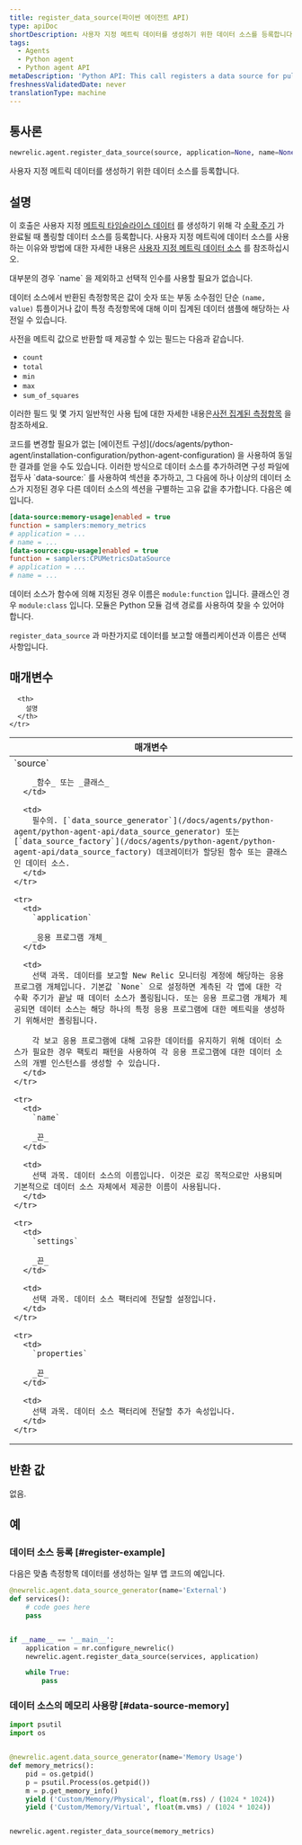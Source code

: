 ```yaml
---
title: register_data_source(파이썬 에이전트 API)
type: apiDoc
shortDescription: 사용자 지정 메트릭 데이터를 생성하기 위한 데이터 소스를 등록합니다.
tags:
  - Agents
  - Python agent
  - Python agent API
metaDescription: 'Python API: This call registers a data source for pulling custom metric data from.'
freshnessValidatedDate: never
translationType: machine
---
```


## 통사론

```py
newrelic.agent.register_data_source(source, application=None, name=None, settings=None, **properties)
```

사용자 지정 메트릭 데이터를 생성하기 위한 데이터 소스를 등록합니다.

## 설명

이 호출은 사용자 지정 [메트릭 타임슬라이스 데이터](/docs/data-analysis/metrics/analyze-your-metrics/data-collection-metric-timeslice-event-data#timeslice-data) 를 생성하기 위해 각 [수확 주기](/docs/accounts-partnerships/education/getting-started-new-relic/glossary#harvest-cycle) 가 완료될 때 폴링할 데이터 소스를 등록합니다. 사용자 지정 메트릭에 데이터 소스를 사용하는 이유와 방법에 대한 자세한 내용은 [사용자 지정 메트릭 데이터 소스](/docs/agents/python-agent/supported-features/python-custom-metrics#custom-metric-data-sources) 를 참조하십시오.

<Callout variant="tip">
  대부분의 경우 `name` 을 제외하고 선택적 인수를 사용할 필요가 없습니다.
</Callout>

데이터 소스에서 반환된 측정항목은 값이 숫자 또는 부동 소수점인 단순 `(name, value)` 튜플이거나 값이 특정 측정항목에 대해 이미 집계된 데이터 샘플에 해당하는 사전일 수 있습니다.

사전을 메트릭 값으로 반환할 때 제공할 수 있는 필드는 다음과 같습니다.

* `count`
* `total`
* `min`
* `max`
* `sum_of_squares`

이러한 필드 및 몇 가지 일반적인 사용 팁에 대한 자세한 내용은[사전 집계된 측정항목](/docs/agents/python-agent/supported-features/python-custom-metrics#pre-aggregated-metrics) 을 참조하세요.

<Callout variant="tip">
  코드를 변경할 필요가 없는 [에이전트 구성](/docs/agents/python-agent/installation-configuration/python-agent-configuration) 을 사용하여 동일한 결과를 얻을 수도 있습니다. 이러한 방식으로 데이터 소스를 추가하려면 구성 파일에 접두사 `data-source:` 를 사용하여 섹션을 추가하고, 그 다음에 하나 이상의 데이터 소스가 지정된 경우 다른 데이터 소스의 섹션을 구별하는 고유 값을 추가합니다. 다음은 예입니다.

  ```ini
  [data-source:memory-usage]enabled = true
  function = samplers:memory_metrics
  # application = ...
  # name = ...
  [data-source:cpu-usage]enabled = true
  function = samplers:CPUMetricsDataSource
  # application = ...
  # name = ...
  ```

  데이터 소스가 함수에 의해 지정된 경우 이름은 `module:function` 입니다. 클래스인 경우 `module:class` 입니다. 모듈은 Python 모듈 검색 경로를 사용하여 찾을 수 있어야 합니다.

  `register_data_source` 과 마찬가지로 데이터를 보고할 애플리케이션과 이름은 선택사항입니다.
</Callout>

## 매개변수

<table>
  <thead>
    <tr>
      <th width="25%">
        매개변수
      </th>

      <th>
        설명
      </th>
    </tr>
  </thead>

  <tbody>
    <tr>
      <td>
        `source`

        _함수_ 또는 _클래스_
      </td>

      <td>
        필수의. [`data_source_generator`](/docs/agents/python-agent/python-agent-api/data_source_generator) 또는 [`data_source_factory`](/docs/agents/python-agent/python-agent-api/data_source_factory) 데코레이터가 할당된 함수 또는 클래스인 데이터 소스.
      </td>
    </tr>

    <tr>
      <td>
        `application`

        _응용 프로그램 개체_
      </td>

      <td>
        선택 과목. 데이터를 보고할 New Relic 모니터링 계정에 해당하는 응용 프로그램 개체입니다. 기본값 `None` 으로 설정하면 계측된 각 앱에 대한 각 수확 주기가 끝날 때 데이터 소스가 폴링됩니다. 또는 응용 프로그램 개체가 제공되면 데이터 소스는 해당 하나의 특정 응용 프로그램에 대한 메트릭을 생성하기 위해서만 폴링됩니다.

        각 보고 응용 프로그램에 대해 고유한 데이터를 유지하기 위해 데이터 소스가 필요한 경우 팩토리 패턴을 사용하여 각 응용 프로그램에 대한 데이터 소스의 개별 인스턴스를 생성할 수 있습니다.
      </td>
    </tr>

    <tr>
      <td>
        `name`

        _끈_
      </td>

      <td>
        선택 과목. 데이터 소스의 이름입니다. 이것은 로깅 목적으로만 사용되며 기본적으로 데이터 소스 자체에서 제공한 이름이 사용됩니다.
      </td>
    </tr>

    <tr>
      <td>
        `settings`

        _끈_
      </td>

      <td>
        선택 과목. 데이터 소스 팩터리에 전달할 설정입니다.
      </td>
    </tr>

    <tr>
      <td>
        `properties`

        _끈_
      </td>

      <td>
        선택 과목. 데이터 소스 팩터리에 전달할 추가 속성입니다.
      </td>
    </tr>
  </tbody>
</table>

## 반환 값

없음.

## 예

### 데이터 소스 등록 [#register-example]

다음은 맞춤 측정항목 데이터를 생성하는 일부 앱 코드의 예입니다.

```py
@newrelic.agent.data_source_generator(name='External') 
def services(): 
    # code goes here
    pass


if __name__ == '__main__': 
    application = nr.configure_newrelic() 
    newrelic.agent.register_data_source(services, application)

    while True: 
        pass
```

### 데이터 소스의 메모리 사용량 [#data-source-memory]

```py
import psutil
import os


@newrelic.agent.data_source_generator(name='Memory Usage')
def memory_metrics():
    pid = os.getpid()
    p = psutil.Process(os.getpid())
    m = p.get_memory_info()
    yield ('Custom/Memory/Physical', float(m.rss) / (1024 * 1024))
    yield ('Custom/Memory/Virtual', float(m.vms) / (1024 * 1024))


newrelic.agent.register_data_source(memory_metrics)
```